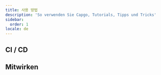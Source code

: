 ```yaml
---
title: 사용 방법
description: 'So verwenden Sie Capgo, Tutorials, Tipps und Tricks'
sidebar:
  order: 1
locale: de
---
```



<LinkCard
	title="Wie die Versionierung in Capgo funktioniert"
	description="capgoapp"
	href="https://capgoapp/blog/how-version-work-in-capgo/"
/>

<LinkCard
	title="Wie man eine Hauptversion in Capgo veröffentlicht"
	description="capgoapp"
	href="https://capgoapp/blog/how-to-release-major-version-in-capgo/"
/>

<LinkCard
	title="Wie man spezifische Updates an einen Benutzer oder eine Gruppe sendet"
	description="capgoapp"
	href="https://capgoapp/blog/how-to-send-specific-version-to-users/"
/>


## CI / CD


<LinkCard
	title="Automatischer Build und Release mit GitHub Actions"
	description="capgoapp"
	href="https://capgoapp/blog/how-version-work-in-capgo/"
/>

<LinkCard
	title="Entwicklungs- und Produktionsbuilds mit GitHub Actions verwalten"
	description="capgoapp"
	href="https://capgoapp/blog/automatic-build-and-release-with-github-actions/"
/>

## Mitwirken


<LinkCard
	title="Beitrag zum Open Source Projekt Capgo"
	description="githubcom"
	href="https://githubcom/Cap-go/capgo/blob/main/CONTRIBUTINGmd"
/>